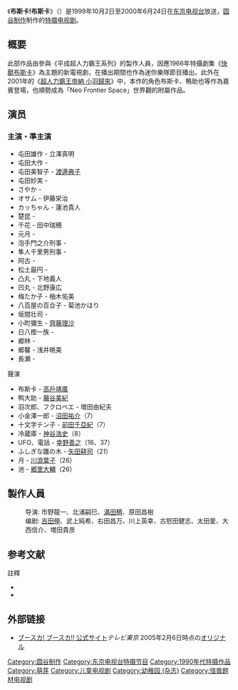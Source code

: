 {{noteTA
|G1=Ultraman
|T=zh:布斯卡！布斯卡！;zh-cn:得意快兽仔;zh-hk:得意快兽仔;zh-tw:布斯卡！布斯卡！
}}
{{citation style|time=2015-11-15T00:56:36+00:00}}
{{infobox television|
| image = 
| show_name = 得意快兽仔<br />{{lang|ja|ブースカ! ブースカ!!}}
| genre = [[特攝|特攝]]
| runtime = 每集约30分钟
| 国家 = {{JPN}}
| network = {{flagicon|Japan}} [[東京電視台|東京電視台]]
| num_episodes = 38
| creator = [[圓谷製作|圓谷製作]]
| writer = 市野龍一<br />北浦嗣巳<br />[[满田穧|滿田穧]]<br />原田昌樹
| director =[[吉田伸|吉田伸]]<br />武上純希<br />右田昌万<br />川上英幸<br />古怒田健志<br />太田愛<br />大西信介<br />増田貴彦
| starring = [[高戶靖廣|高戶靖廣]]<br />[[藤谷美紀|藤谷美紀]]<br />立澤真明<br />増田由紀夫<br />渡邊典子<br />瀬尾久美
| narrated = 
| first_aired = {{flagicon|Japan}} 1999年10月2日
| last_aired = 2000年6月24日
| preceded_by = 
| followed_by = 
| opentheme = 「ブースカ! ブースカ!!」
| endtheme = 「晴れときどき晴れ」
}}
《'''布斯卡!布斯卡'''》（{{lang-ja|ブースカ! ブースカ}}）是1999年10月2日至2000年6月24日在[[东京电视台|东京电视台]]放送，[[圆谷制作|圆谷制作]]制作的[[特摄|特摄]][[电视剧|电视剧]]。

==概要==
此部作品由參與《平成超人力霸王系列》的製作人員，因應1966年特攝劇集《[[快兽布斯卡|快獸布斯卡]]》為主題的新電視劇，在播出期間也作為迷你樂隊節目播出。此外在2001年的《[[超人帝拿#外傳|超人力霸王帝納 小羽歸來]]》中，本作的角色布斯卡、鴨助也等作為嘉賓登場，也順勢成為「Neo Frontier Space」世界觀的附屬作品。
==演员==
=== 主演・準主演 ===
{{Div col}}
* 屯田雄作 - 立澤真明
* 屯田大作 - {{link-ja|増田由紀夫|増田由紀夫}}{{注|過去曾在《[[超人迪加|超人力霸王迪卡]]》、《[[超人帝拿|超人力霸王帝納]]》飾演堀井政巳隊員。}}
* 屯田美智子 - [[渡邊典子|渡邊典子]]{{注|曾在《[[平成超人七號系列作品|平成超人七號系列作品]]》飾演農馬爾特人（神秘女子）。}}
* 屯田妙実 - {{link-ja|瀬尾久美|瀬尾久美}}
* さやか -  {{link-ja|斉藤麻衣|斉藤麻衣}}{{注|曾在《[[超人力霸王蓋亞_超時空之大決戰|超人力霸王蓋亞_超時空之大決戰]]》飾演七瀬理沙。}}
* オサム - 伊藤栄治
* カッちゃん - 蓮池貴人
* 楚昆 - {{link-ja|上條誠|上條誠}}
* 千花 - 田中瑞穂
* 元月 - {{link-ja|北岡龍貴|北岡久貴}}
* 泡手門之介刑事 - {{link-ja|宮川一朗太|宮川一朗太}}
* 隼人千里男刑事 - {{link-ja|中村浩二|中村浩二}}{{注|曾擔任平成超人力霸王系列的戲服演員。}}
* 阿古 -{{link-ja|村田洋子|村田洋子}}
* 松土最円 - {{link-ja|赤星昇一郎|赤星昇一郎}}{{注|過去曾在《[[超人迪加|超人力霸王迪卡]]》飾演奧比克。}}
* 凸丸 - 下地義人
* 凹丸 - 北野康広
* 梅たか子 - 柚木佑美
* 八百屋の百合子 - 菊池かほり
* 坂間壮司 - {{link-ja|右田昌万|右田昌万}}{{注|曾擔任平成超人力霸王系列的編劇。}}
* 小町彌生 - [[齊藤理沙|齊藤理沙]]{{注|過去曾在《[[超人帝拿|超人力霸王帝納]]》飾演弓村涼隊員。}}
* 日八樫一族 - {{link-ja|大瀧明利|大瀧明利}}{{注|過去曾在《[[超人迪加|超人力霸王迪卡]]》、《[[超人帝拿|超人力霸王帝納]]》飾演宗方誠一副隊長。}}
* 郷林 - {{link-ja|関彩|関彩}}
* 郷馨 - 浅井暁美
* 長瀬 - {{link-ja|望月太郎|望月太郎}}
{{Div col end}}
;聲演
* 布斯卡 - [[高戶靖廣|高戶靖廣]]
* 鸭大助 - [[藤谷美紀|藤谷美紀]]
* 羽次郎、フクロベエ - 増田由紀夫
* 小金澤一郎 - [[沼田祐介|沼田祐介]]（7）
* 十文字テン子 - [[前田千亞紀|前田千亞紀]]（7）
* 冷蔵庫 - [[神谷浩史|神谷浩史]]（8）
* UFO、電話 - [[幸野善之|幸野善之]]（16、37）
* ふしぎな雛の木 - [[矢田耕司|矢田耕司]]（21）
* 月 - [[川浪葉子|川浪葉子]]（26）
* 池 - [[郷里大輔|郷里大輔]]（26）
==製作人員==
:导演: 市野龍一、北浦嗣巳、[[满田穧|滿田穧]]、原田昌樹
:编剧: [[吉田伸|吉田伸]]、武上純希、右田昌万、川上英幸、古怒田健志、太田愛、大西信介、増田貴彦



== 参考文献 ==
;註釋
{{ReflistH|2}}
{{NoteFoot}}
{{ReflistF}}

* {{Cite book
|date = 2001-04-30
|title = 宇宙船YEAR BOOK 2001
|series = [[宇宙船_(雑誌)|宇宙船]]別冊
|publisher = [[朝日ソノラマ|朝日ソノラマ]]
|id = 雑誌コード：01844-04
|ref = {{SfnRef|宇宙船YB|2001}}
}}
* {{Cite book
|author     = 大石真司
|coauthors  = 江口水基・島崎淳・間宮尚彦
|year       = 2013
|title      = 円谷プロ全怪獣図鑑
|publisher  = 小学館
|isbn       = 9784096820742
|ref        = harv }}

== 外部链接==
* [https://web.archive.org/web/20050206235325/http://www.tv-tokyo.co.jp/bangumi/booska/index.htm ブースカ! ブースカ!! 公式サイト]''テレビ東京'' 2005年2月6日時点の[http://www.tv-tokyo.co.jp/bangumi/booska/index.htm オリジナル]{{ウルトラシリーズ}}
{{奥特系列}}
{{DEFAULTSORT:ふうすかふうすか}}
[[Category:圆谷制作|Category:圆谷制作]]
[[Category:东京电视台特摄节目|Category:东京电视台特摄节目]]
[[Category:1990年代特摄作品|Category:1990年代特摄作品]]
[[Category:萌芽|Category:萌芽]]
[[Category:儿童电视剧|Category:儿童电视剧]]
[[Category:幼稚园_(杂志)|Category:幼稚园 (杂志)]]
[[Category:怪兽题材电视剧|Category:怪兽题材电视剧]]